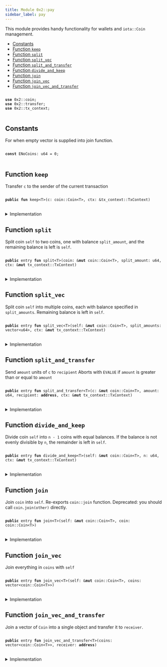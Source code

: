 ```yaml
---
title: Module 0x2::pay
sidebar_label: pay
---
```


<Link id="0x2_pay"/>
This module provides handy functionality for wallets and <code>iota::Coin</code> management.


-  [Constants](#@Constants_0)
-  [Function `keep`](#0x2_pay_keep)
-  [Function `split`](#0x2_pay_split)
-  [Function `split_vec`](#0x2_pay_split_vec)
-  [Function `split_and_transfer`](#0x2_pay_split_and_transfer)
-  [Function `divide_and_keep`](#0x2_pay_divide_and_keep)
-  [Function `join`](#0x2_pay_join)
-  [Function `join_vec`](#0x2_pay_join_vec)
-  [Function `join_vec_and_transfer`](#0x2_pay_join_vec_and_transfer)


<pre>
<code>
<b>use</b> <Link to="../iota-framework/coin#0x2_coin">0x2::coin</Link>;
<b>use</b> <Link to="../iota-framework/transfer#0x2_transfer">0x2::transfer</Link>;
<b>use</b> <Link to="../iota-framework/tx_context#0x2_tx_context">0x2::tx_context</Link>;
</code>
</pre>



<Link id="@Constants_0"></Link>

## Constants


<Link id="0x2_pay_ENoCoins"></Link>

For when empty vector is supplied into join function.


<pre>
<code>
<b>const</b> <Link to="../iota-framework/pay#0x2_pay_ENoCoins">ENoCoins</Link>: u64 = 0;
</code>
</pre>



<Link id="0x2_pay_keep"></Link>

## Function `keep`

Transfer <code>c</code> to the sender of the current transaction


<pre>
<code>
<b>public</b> <b>fun</b> <Link to="../iota-framework/pay#0x2_pay_keep">keep</Link>&lt;T&gt;(c: <Link to="../iota-framework/coin#0x2_coin_Coin">coin::Coin</Link>&lt;T&gt;, ctx: &<Link to="../iota-framework/tx_context#0x2_tx_context_TxContext">tx_context::TxContext</Link>)
</code>
</pre>



<details>
<summary>Implementation</summary>


<pre>
<code>
<b>public</b> <b>fun</b> <Link to="../iota-framework/pay#0x2_pay_keep">keep</Link>&lt;T&gt;(c: Coin&lt;T&gt;, ctx: &TxContext) \{
    <Link to="../iota-framework/transfer#0x2_transfer_public_transfer">transfer::public_transfer</Link>(c, ctx.sender())
}
</code>
</pre>



</details>

<Link id="0x2_pay_split"></Link>

## Function `split`

Split coin <code>self</code> to two coins, one with balance <code>split_amount</code>,
and the remaining balance is left is <code>self</code>.


<pre>
<code>
<b>public</b> entry <b>fun</b> <Link to="../iota-framework/pay#0x2_pay_split">split</Link>&lt;T&gt;(<Link to="../iota-framework/coin#0x2_coin">coin</Link>: &<b>mut</b> <Link to="../iota-framework/coin#0x2_coin_Coin">coin::Coin</Link>&lt;T&gt;, split_amount: u64, ctx: &<b>mut</b> <Link to="../iota-framework/tx_context#0x2_tx_context_TxContext">tx_context::TxContext</Link>)
</code>
</pre>



<details>
<summary>Implementation</summary>


<pre>
<code>
<b>public</b> entry <b>fun</b> <Link to="../iota-framework/pay#0x2_pay_split">split</Link>&lt;T&gt;(
    <Link to="../iota-framework/coin#0x2_coin">coin</Link>: &<b>mut</b> Coin&lt;T&gt;, split_amount: u64, ctx: &<b>mut</b> TxContext
) \{
    <Link to="../iota-framework/pay#0x2_pay_keep">keep</Link>(<Link to="../iota-framework/coin#0x2_coin">coin</Link>.<Link to="../iota-framework/pay#0x2_pay_split">split</Link>(split_amount, ctx), ctx)
}
</code>
</pre>



</details>

<Link id="0x2_pay_split_vec"></Link>

## Function `split_vec`

Split coin <code>self</code> into multiple coins, each with balance specified
in <code>split_amounts</code>. Remaining balance is left in <code>self</code>.


<pre>
<code>
<b>public</b> entry <b>fun</b> <Link to="../iota-framework/pay#0x2_pay_split_vec">split_vec</Link>&lt;T&gt;(self: &<b>mut</b> <Link to="../iota-framework/coin#0x2_coin_Coin">coin::Coin</Link>&lt;T&gt;, split_amounts: <Link to="../move-stdlib/vector#0x1_vector">vector</Link>&lt;u64&gt;, ctx: &<b>mut</b> <Link to="../iota-framework/tx_context#0x2_tx_context_TxContext">tx_context::TxContext</Link>)
</code>
</pre>



<details>
<summary>Implementation</summary>


<pre>
<code>
<b>public</b> entry <b>fun</b> <Link to="../iota-framework/pay#0x2_pay_split_vec">split_vec</Link>&lt;T&gt;(
    self: &<b>mut</b> Coin&lt;T&gt;, split_amounts: <Link to="../move-stdlib/vector#0x1_vector">vector</Link>&lt;u64&gt;, ctx: &<b>mut</b> TxContext
) \{
    <b>let</b> (<b>mut</b> i, len) = (0, split_amounts.length());
    <b>while</b> (i &lt; len) \{
        <Link to="../iota-framework/pay#0x2_pay_split">split</Link>(self, split_amounts[i], ctx);
        i = i + 1;
    };
}
</code>
</pre>



</details>

<Link id="0x2_pay_split_and_transfer"></Link>

## Function `split_and_transfer`

Send <code>amount</code> units of <code>c</code> to <code>recipient</code>
Aborts with <code>EVALUE</code> if <code>amount</code> is greater than or equal to <code>amount</code>


<pre>
<code>
<b>public</b> entry <b>fun</b> <Link to="../iota-framework/pay#0x2_pay_split_and_transfer">split_and_transfer</Link>&lt;T&gt;(c: &<b>mut</b> <Link to="../iota-framework/coin#0x2_coin_Coin">coin::Coin</Link>&lt;T&gt;, amount: u64, recipient: <b>address</b>, ctx: &<b>mut</b> <Link to="../iota-framework/tx_context#0x2_tx_context_TxContext">tx_context::TxContext</Link>)
</code>
</pre>



<details>
<summary>Implementation</summary>


<pre>
<code>
<b>public</b> entry <b>fun</b> <Link to="../iota-framework/pay#0x2_pay_split_and_transfer">split_and_transfer</Link>&lt;T&gt;(
    c: &<b>mut</b> Coin&lt;T&gt;, amount: u64, recipient: <b>address</b>, ctx: &<b>mut</b> TxContext
) \{
    <Link to="../iota-framework/transfer#0x2_transfer_public_transfer">transfer::public_transfer</Link>(c.<Link to="../iota-framework/pay#0x2_pay_split">split</Link>(amount, ctx), recipient)
}
</code>
</pre>



</details>

<Link id="0x2_pay_divide_and_keep"></Link>

## Function `divide_and_keep`

Divide coin <code>self</code> into <code>n - 1</code> coins with equal balances. If the balance is
not evenly divisible by <code>n</code>, the remainder is left in <code>self</code>.


<pre>
<code>
<b>public</b> entry <b>fun</b> <Link to="../iota-framework/pay#0x2_pay_divide_and_keep">divide_and_keep</Link>&lt;T&gt;(self: &<b>mut</b> <Link to="../iota-framework/coin#0x2_coin_Coin">coin::Coin</Link>&lt;T&gt;, n: u64, ctx: &<b>mut</b> <Link to="../iota-framework/tx_context#0x2_tx_context_TxContext">tx_context::TxContext</Link>)
</code>
</pre>



<details>
<summary>Implementation</summary>


<pre>
<code>
<b>public</b> entry <b>fun</b> <Link to="../iota-framework/pay#0x2_pay_divide_and_keep">divide_and_keep</Link>&lt;T&gt;(
    self: &<b>mut</b> Coin&lt;T&gt;, n: u64, ctx: &<b>mut</b> TxContext
) \{
    <b>let</b> <b>mut</b> vec: <Link to="../move-stdlib/vector#0x1_vector">vector</Link>&lt;Coin&lt;T&gt;&gt; = self.divide_into_n(n, ctx);
    <b>let</b> (<b>mut</b> i, len) = (0, vec.length());
    <b>while</b> (i &lt; len) \{
        <Link to="../iota-framework/transfer#0x2_transfer_public_transfer">transfer::public_transfer</Link>(vec.pop_back(), ctx.sender());
        i = i + 1;
    };
    vec.destroy_empty();
}
</code>
</pre>



</details>

<Link id="0x2_pay_join"></Link>

## Function `join`

Join <code><Link to="../iota-framework/coin#0x2_coin">coin</Link></code> into <code>self</code>. Re-exports <code><Link to="../iota-framework/coin#0x2_coin_join">coin::join</Link></code> function.
Deprecated: you should call <code><Link to="../iota-framework/coin#0x2_coin">coin</Link>.<Link to="../iota-framework/pay#0x2_pay_join">join</Link>(other)</code> directly.


<pre>
<code>
<b>public</b> entry <b>fun</b> <Link to="../iota-framework/pay#0x2_pay_join">join</Link>&lt;T&gt;(self: &<b>mut</b> <Link to="../iota-framework/coin#0x2_coin_Coin">coin::Coin</Link>&lt;T&gt;, <Link to="../iota-framework/coin#0x2_coin">coin</Link>: <Link to="../iota-framework/coin#0x2_coin_Coin">coin::Coin</Link>&lt;T&gt;)
</code>
</pre>



<details>
<summary>Implementation</summary>


<pre>
<code>
<b>public</b> entry <b>fun</b> <Link to="../iota-framework/pay#0x2_pay_join">join</Link>&lt;T&gt;(self: &<b>mut</b> Coin&lt;T&gt;, <Link to="../iota-framework/coin#0x2_coin">coin</Link>: Coin&lt;T&gt;) \{
    self.<Link to="../iota-framework/pay#0x2_pay_join">join</Link>(<Link to="../iota-framework/coin#0x2_coin">coin</Link>)
}
</code>
</pre>



</details>

<Link id="0x2_pay_join_vec"></Link>

## Function `join_vec`

Join everything in <code>coins</code> with <code>self</code>


<pre>
<code>
<b>public</b> entry <b>fun</b> <Link to="../iota-framework/pay#0x2_pay_join_vec">join_vec</Link>&lt;T&gt;(self: &<b>mut</b> <Link to="../iota-framework/coin#0x2_coin_Coin">coin::Coin</Link>&lt;T&gt;, coins: <Link to="../move-stdlib/vector#0x1_vector">vector</Link>&lt;<Link to="../iota-framework/coin#0x2_coin_Coin">coin::Coin</Link>&lt;T&gt;&gt;)
</code>
</pre>



<details>
<summary>Implementation</summary>


<pre>
<code>
<b>public</b> entry <b>fun</b> <Link to="../iota-framework/pay#0x2_pay_join_vec">join_vec</Link>&lt;T&gt;(self: &<b>mut</b> Coin&lt;T&gt;, <b>mut</b> coins: <Link to="../move-stdlib/vector#0x1_vector">vector</Link>&lt;Coin&lt;T&gt;&gt;) \{
    <b>let</b> (<b>mut</b> i, len) = (0, coins.length());
    <b>while</b> (i &lt; len) \{
        <b>let</b> <Link to="../iota-framework/coin#0x2_coin">coin</Link> = coins.pop_back();
        self.<Link to="../iota-framework/pay#0x2_pay_join">join</Link>(<Link to="../iota-framework/coin#0x2_coin">coin</Link>);
        i = i + 1
    };
    // safe because we've drained the <Link to="../move-stdlib/vector#0x1_vector">vector</Link>
    coins.destroy_empty()
}
</code>
</pre>



</details>

<Link id="0x2_pay_join_vec_and_transfer"></Link>

## Function `join_vec_and_transfer`

Join a vector of <code>Coin</code> into a single object and transfer it to <code>receiver</code>.


<pre>
<code>
<b>public</b> entry <b>fun</b> <Link to="../iota-framework/pay#0x2_pay_join_vec_and_transfer">join_vec_and_transfer</Link>&lt;T&gt;(coins: <Link to="../move-stdlib/vector#0x1_vector">vector</Link>&lt;<Link to="../iota-framework/coin#0x2_coin_Coin">coin::Coin</Link>&lt;T&gt;&gt;, receiver: <b>address</b>)
</code>
</pre>



<details>
<summary>Implementation</summary>


<pre>
<code>
<b>public</b> entry <b>fun</b> <Link to="../iota-framework/pay#0x2_pay_join_vec_and_transfer">join_vec_and_transfer</Link>&lt;T&gt;(<b>mut</b> coins: <Link to="../move-stdlib/vector#0x1_vector">vector</Link>&lt;Coin&lt;T&gt;&gt;, receiver: <b>address</b>) \{
    <b>assert</b>!(coins.length() &gt; 0, <Link to="../iota-framework/pay#0x2_pay_ENoCoins">ENoCoins</Link>);

    <b>let</b> <b>mut</b> self = coins.pop_back();
    <Link to="../iota-framework/pay#0x2_pay_join_vec">join_vec</Link>(&<b>mut</b> self, coins);
    <Link to="../iota-framework/transfer#0x2_transfer_public_transfer">transfer::public_transfer</Link>(self, receiver)
}
</code>
</pre>



</details>
